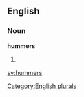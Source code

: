 
==English==

===Noun===
'''hummers'''

# {{plural of|[[hummer]]}}

[[Category:English plurals]]

[[sv:hummers]]